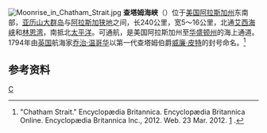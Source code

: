 {{coord|56|57|54|N|134|37|32|W|display=title|scale:2000000_source:dewiki}}
[[Image:Moonrise_in_Chatham_Strait.jpg|thumb]]
'''查塔姆海峡'''（{{lang-en|Chatham Strait}}）位于[[美国|美国]][[阿拉斯加州|阿拉斯加州]]东南部，[[亚历山大群岛|亚历山大群岛]]与[[阿拉斯加狭地|阿拉斯加狭地]]之间，长240公里，宽5～16公里，北通[[艾西海峡|艾西海峡]]和[[林恩湾|林恩湾]]，南抵北[[太平洋|太平洋]]。可通航，是美国阿拉斯加州至[[华盛顿州|华盛顿州]]的海上通道。1794年由[[英国|英国]]航海家[[乔治·温哥华|乔治·温哥华]]以第一代查塔姆伯爵[[威廉·皮特，第一代查塔姆伯爵|威廉·皮特]]的封号命名。<ref>"Chatham Strait." Encyclopædia Britannica. Encyclopædia Britannica Online. Encyclopædia Britannica Inc., 2012. Web. 23 Mar. 2012. [http://www.britannica.com/EBchecked/topic/107937/Chatham-Strait] {{Wayback|url=http://www.britannica.com/EBchecked/topic/107937/Chatham-Strait |date=20111111075531 }}.</ref>




==参考资料==
{{reflist}}
[[Category:美国海峡|C]]